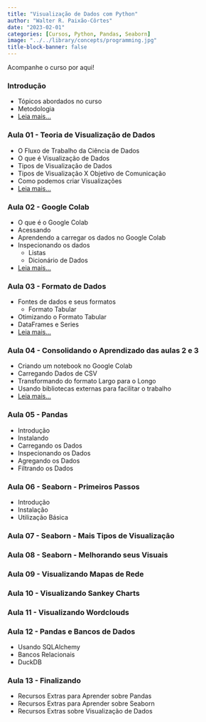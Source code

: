 ```yaml
---
title: "Visualização de Dados com Python"
author: "Walter R. Paixão-Côrtes"
date: "2023-02-01"
categories: [Cursos, Python, Pandas, Seaborn]
image: "../../library/concepts/programming.jpg"
title-block-banner: false
---
```


Acompanhe o curso por aqui!


### Introdução 
- Tópicos abordados no curso
- Metodologia
- [Leia mais...](/posts/data-010/index.html)

### Aula 01 - Teoria de Visualização de Dados
- O Fluxo de Trabalho da Ciência de Dados
- O que é Visualização de Dados
- Tipos de Visualização de Dados
- Tipos de Visualização X Objetivo de Comunicação
- Como podemos criar Visualizações
- [Leia mais...](/posts/data-101/index.html)

### Aula 02 - Google Colab
- O que é o Google Colab
- Acessando
- Aprendendo a carregar os dados no Google Colab
- Inspecionando os dados
  - Listas
  - Dicionário de Dados
- [Leia mais...](/posts/data-102/index.html)

### Aula 03 - Formato de Dados
- Fontes de dados e seus formatos
  - Formato Tabular
- Otimizando o Formato Tabular
- DataFrames e Series
- [Leia mais...](/posts/data-103/index.html)

### Aula 04 - Consolidando o Aprendizado das aulas 2 e 3
- Criando um notebook no Google Colab
- Carregando Dados de CSV
- Transformando do formato Largo para o Longo
- Usando bibliotecas externas para facilitar o trabalho
- [Leia mais...](/posts/data-104/index.html)


### Aula 05 - Pandas
  - Introdução
  - Instalando
  - Carregando os Dados
  - Inspecionando os Dados
  - Agregando os Dados
  - Filtrando os Dados

### Aula 06 - Seaborn - Primeiros Passos
  - Introdução
  - Instalação
  - Utilização Básica

### Aula 07 - Seaborn - Mais Tipos de Visualização

### Aula 08 - Seaborn - Melhorando seus Visuais

### Aula 09 - Visualizando Mapas de Rede

### Aula 10 - Visualizando Sankey Charts

### Aula 11 - Visualizando Wordclouds

### Aula 12 - Pandas e Bancos de Dados
  - Usando SQLAlchemy
  - Bancos Relacionais
  - DuckDB

### Aula 13 - Finalizando
  - Recursos Extras para Aprender sobre Pandas
  - Recursos Extras para Aprender sobre Seaborn
  - Recursos Extras sobre Visualização de Dados
